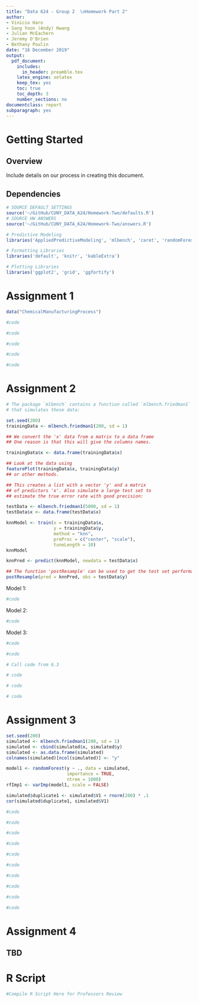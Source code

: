 ```yaml
---
title: "Data 624 - Group 2  \nHomework Part 2"
author: 
- Vinicio Haro
- Sang Yoon (Andy) Hwang
- Julian McEachern
- Jeremy O'Brien
- Bethany Poulin
date: "16 December 2019"
output: 
  pdf_document:
    includes:
      in_header: preamble.tex
    latex_engine: xelatex
    keep_tex: yes
    toc: true
    toc_depth: 3
    number_sections: no
documentclass: report
subparagraph: yes
---
```


# Getting Started {-#Overview}

## Overview

Include details on our process in creating this document. 

## Dependencies 

```r
# SOURCE DEFAULT SETTINGS
source('~/GitHub/CUNY_DATA_624/Homework-Two/defaults.R')
# SOURCE HW ANSWERS
source('~/GitHub/CUNY_DATA_624/Homework-Two/answers.R')
```

```r
# Predictive Modeling
libraries('AppliedPredictiveModeling', 'mlbench', 'caret', 'randomForest')

# Formatting Libraries
libraries('default', 'knitr', 'kableExtra')

# Plotting Libraries
libraries('ggplot2', 'grid', 'ggfortify')
```

\newpage

# Assignment 1 {-#AS-1}

\addcontentsline{toc}{subsection}{Kuhn and Johnson 6.3}

\begin{question}{Kuhn and Johnson 6.3}A chemical manufacturing process for a pharmaceutical product was discussed in Sect.1.4. In this problem, the objective is to understand the relationship between biological measurements of the raw materials (predictors), measurements of the manufacturing process (predictors), and the response of product yield. Biological predictors cannot be changed but can be used to assess the quality of the raw material before processing. On the other hand, manufacturing process predictors can be changed in the manufacturing process. Improving product yield by 1\% will boost revenue by approximately one hundred thousand dollars per batch:\end{question}


\begin{subquestion}{(a).}Start R and use these commands to load the data:
\end{subquestion}

```r
data("ChemicalManufacturingProcess")
```

\begin{subquestion}{(b).} A small percentage of cells in the predictor set contain missing values. Use an imputation function to fill in these missing values (e.g., see Sect. 3.8). 
\end{subquestion}

```r
#code
```

\begin{subquestion}{(c).} Split the data into a training and a test set, pre-process the data, and tune a model of your choice from this chapter. What is the optimal value of the performance metric? 
\end{subquestion}

```r
#code
```

\begin{subquestion}{(d).} Predict the response for the test set. What is the value of the performance metric and how does this compare with the resampled performance metric on the training set? 
\end{subquestion}

```r
#code
```

\begin{subquestion}{(e).} Which predictors are most important in the model you have trained? Do either the biological or process predictors dominate the list? 
\end{subquestion}

```r
#code
```

\begin{subquestion}{(f).} Explore the relationships between each of the top predictors and the response. How could this information be helpful in improving yield in future runs of the manufacturing process?
\end{subquestion}

```r
#code
```

# Assignment 2 {-#AS-2}

\addcontentsline{toc}{subsection}{Kuhn and Johnson 7.2}

\begin{question}{Kuhn and Johnson 7.2}Friedman (1991) introduced several benchmark data sets create by simulation. One of these simulations used the following nonlinear equation to create data: $y = 10\text{sin}(\pi x_1 x_2)+20(x_3-0.5)^2+10x_4+5x_5+N(0\text{,} \sigma^2)$; where the $x$ values are random variables uniformly distributed between $[0, 1]$ (there are also 5 other non-informative variables also created in the simulation). \end{question}

```r
# The package `mlbench` contains a function called `mlbench.friedman1` 
# that simulates these data:

set.seed(200) 
trainingData <- mlbench.friedman1(200, sd = 1)

## We convert the 'x' data from a matrix to a data frame 
## One reason is that this will give the columns names.

trainingData$x <- data.frame(trainingData$x) 

## Look at the data using 
featurePlot(trainingData$x, trainingData$y) 
## or other methods. 

## This creates a list with a vector 'y' and a matrix 
## of predictors 'x'. Also simulate a large test set to 
## estimate the true error rate with good precision: 

testData <- mlbench.friedman1(5000, sd = 1)
testData$x <- data.frame(testData$x) 
```


\begin{subquestion}{(a).} Tune several models on these data. For example: 
\end{subquestion}

```r
knnModel <- train(x = trainingData$x,
                  y = trainingData$y, 
                  method = "knn",
                  preProc = c("center", "scale"), 
                  tuneLength = 10) 
knnModel 

knnPred <- predict(knnModel, newdata = testData$x) 

## The function 'postResample' can be used to get the test set performance values
postResample(pred = knnPred, obs = testData$y)
```

Model 1: 
```r
#code
```

Model 2: 
```r
#code
```

Model 3: 
```r
#code
```

\begin{subquestion}{(b).}
Which models appear to give the best performance? Does MARS select the informative predictors (those named X1-X5)?
\end{subquestion}

```r
#code
```

\addcontentsline{toc}{subsection}{Kuhn and Johnson 7.5}

\begin{question}{Kuhn and Johnson 7.5}
Exercise 6.3 describes data for a chemical manufacturing process. Use the same data imputation, data splitting, and pre-processing steps as before and train several nonlinear regression models.
\end{question}
```r
# Call code from 6.3
```

\begin{subquestion}{(a).}
Which nonlinear regression model gives the optimal resampling and test set performance? 
\end{subquestion}

```r
# code
```

\begin{subquestion}{(b).}
Which predictors are most important in the optimal nonlinear regression model? Do either the biological or process variables dominate the list? How do the top ten important predictors compare to the top ten predictors from the optimal linear model? 
\end{subquestion}

```r
# code
```

\begin{subquestion}{(c).}
Explore the relationships between the top predictors and the response for the predictors that are unique to the optimal nonlinear regression model. Do these plots reveal intuition about the biological or process predictors and their relationship with yield?
\end{subquestion}

```r
# code
```

# Assignment 3 {-#AS-3}

\addcontentsline{toc}{subsection}{Kuhn and Johnson 8.1}

\begin{question}{Kuhn and Johnson 8.1} Recreate the simulated data from Exercise 7.2: \end{question}

```r
set.seed(200)
simulated <- mlbench.friedman1(200, sd = 1) 
simulated <- cbind(simulated$x, simulated$y)
simulated <- as.data.frame(simulated) 
colnames(simulated)[ncol(simulated)] <- "y"
```

\begin{subquestion}{(a).} Fit a random forest model to all of the predictors, then estimate the variable importance scores. Did the random forest model significantly use the uninformative predictors (V6-V10)?\end{subquestion}

```r
model1 <- randomForest(y ~ ., data = simulated, 
                       importance = TRUE, 
                       ntree = 1000)
rfImp1 <- varImp(model1, scale = FALSE)
```

\begin{subquestion}{(b).} Now add an additional predictor that is highly correlated with one of the informative predictors. Fit another random forest model to these data. Did the importance score for V1 change? What happens when you add another predictor that is also highly correlated with V1? For example:\end{subquestion}

```r
simulated$duplicate1 <- simulated$V1 + rnorm(200) * .1 
cor(simulated$duplicate1, simulated$V1)
```

```r
#code
```

\begin{subquestion}{(c).} Use the `cforest` function in the party package to fit a random forest model using conditional inference trees. The party package function `varimp` can calculate predictor importance. The `conditional` argument of that function toggles between the traditional importance measure and the modified version described in Strobl et al. (2007). Do these importances show the same pattern as the traditional random forest model?\end{subquestion}

```r
#code
```

\begin{subquestion}{(d).} Repeat this process with different tree models, such as boosted trees and Cubist. Does the same pattern occur?\end{subquestion}

```r
#code
```

\addcontentsline{toc}{subsection}{Kuhn and Johnson 8.2}

\begin{question}{Kuhn and Johnson 8.2}Use a simulation to show tree bias with different granularities.\end{question}

```r
#code
```

\addcontentsline{toc}{subsection}{Kuhn and Johnson 8.3}

\begin{question}{Kuhn and Johnson 8.3} In stochastic gradient boosting the bagging fraction and learning rate will govern the construction of the trees as they are guided by the gradient. Although the optimal values of these parameters should be obtained through the tuning process, it is helpful to understand how the magnitudes of these parameters affect magnitudes of variable importance. Figure 8.24 provides the variable importance plots for boosting using two extreme values for the bagging fraction (0.1 and 0.9) and the learning rate (0.1 and 0.9) for the solubility data. The left-hand plot has both parameters set to 0.1, and the right-hand plot has both set to 0.9: \end{question}
 
\begin{subquestion}{(a).} Why does the model on the right focus its importance on just the first few of predictors, whereas the model on the left spreads importance across more predictors? \end{subquestion}

```r
#code
```

\begin{subquestion}{(b).} Which model do you think would be more predictive of other samples?\end{subquestion}

```r
#code
```

\begin{subquestion}{(c).} How would increasing interaction depth affect the slope of predictor importance for either model in Fig.8.24?\end{subquestion}

```r
#code
```

\addcontentsline{toc}{subsection}{Kuhn and Johnson 8.7}

\begin{question}{Kuhn and Johnson 8.7}
Refer to Exercises 6.3 and 7.5 which describe a chemical manufacturing process. Use the same data imputation, data splitting, and pre-processing steps as before and train several tree-based models:
\end{question}

\begin{subquestion}{(a).} Which tree-based regression model gives the optimal resampling and test set performance? \end{subquestion}

```r
#code
```

\begin{subquestion}{(b).} Which predictors are most important in the optimal tree-based regression model? Do either the biological or process variables dominate the list? How do the top 10 important predictors compare to the top 10 predictors from the optimal linear and nonlinear models?\end{subquestion}

```r
#code
```

\begin{subquestion}{(c).} Plot the optimal single tree with the distribution of yield in the terminal nodes. Does this view of the data provide additional knowledge about the biological or process predictors and their relationship with yield?\end{subquestion}

```r
#code
```

# Assignment 4 {-#AS-4}

## TBD

# R Script {-#R-Script}

```r
#Compile R Script Here for Professors Review
```


